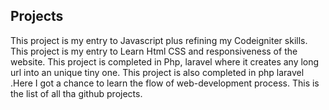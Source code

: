 ## Projects

<ProjectCard title="Hotel Management System" link="https://github.com/autsav/hotel-management-system" bg="linear-gradient(to right, #cc33ff 0%, #ff6600 100%)">
This project is my entry to Javascript plus refining my Codeigniter skills.
</ProjectCard>

<ProjectCard title="Surf" link="https://github.com/autsav/surf" bg="linear-gradient(to right, #33ccff 0%, #ff99cc 100%)">
This project is my entry to Learn Html CSS and responsiveness of the website.
</ProjectCard>

<ProjectCard title="Tiny url" link="https://github.com/autsav/tiny_url" bg="linear-gradient(to right, #00ff00 0%, #00ccff 100%)">
This project is completed in Php, laravel where it creates any long url into an unique tiny one.
</ProjectCard>

<ProjectCard title="Insta Clone" link="https://github.com/autsav/InstaClone" bg="linear-gradient(to right, #ffff00 0%, #ff3300 100%)">
This project is also completed in php laravel .Here I got a chance to learn the flow of web-development process.
</ProjectCard>

<ProjectCard title="All github project list" link="/githubprojects" bg="linear-gradient(to right, #3366ff 0%, #66ff99 100%)">
This is the list of all tha github projects.
</ProjectCard>





